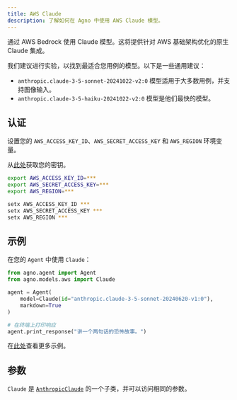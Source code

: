 ```yaml
---
title: AWS Claude
description: 了解如何在 Agno 中使用 AWS Claude 模型。
---
```


通过 AWS Bedrock 使用 Claude 模型。这将提供针对 AWS 基础架构优化的原生 Claude 集成。

我们建议进行实验，以找到最适合您用例的模型。以下是一些通用建议：

- `anthropic.claude-3-5-sonnet-20241022-v2:0` 模型适用于大多数用例，并支持图像输入。
- `anthropic.claude-3-5-haiku-20241022-v2:0` 模型是他们最快的模型。

## 认证

设置您的 `AWS_ACCESS_KEY_ID`、`AWS_SECRET_ACCESS_KEY` 和 `AWS_REGION` 环境变量。

从[此处](https://us-east-1.console.aws.amazon.com/iam/home?region=us-east-1#/home)获取您的密钥。

<CodeGroup>

```bash Mac
export AWS_ACCESS_KEY_ID=***
export AWS_SECRET_ACCESS_KEY=***
export AWS_REGION=***
```

```bash Windows
setx AWS_ACCESS_KEY_ID ***
setx AWS_SECRET_ACCESS_KEY ***
setx AWS_REGION ***
```

</CodeGroup>

## 示例

在您的 `Agent` 中使用 `Claude`：

<CodeGroup>

```python agent.py
from agno.agent import Agent
from agno.models.aws import Claude

agent = Agent(
    model=Claude(id="anthropic.claude-3-5-sonnet-20240620-v1:0"),
    markdown=True
)

# 在终端上打印响应
agent.print_response("讲一个两句话的恐怖故事。")
```

</CodeGroup>

<Note> 在[此处](../examples/models/aws/claude)查看更多示例。</Note>

## 参数

<Snippet file="model-aws-claude-params.mdx" />

`Claude` 是 [`AnthropicClaude`](/models/anthropic) 的一个子类，并可以访问相同的参数。